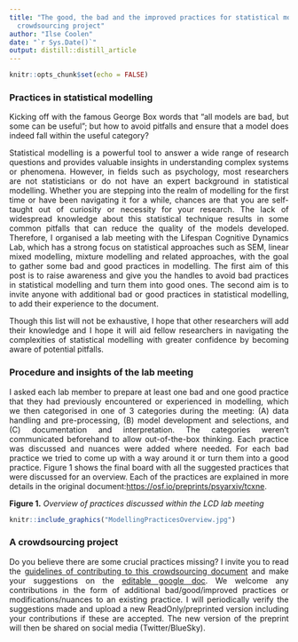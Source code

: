 ---
title: "The good, the bad and the improved practices for statistical modelling - A
  crowdsourcing project"
author: "Ilse Coolen"
date: "`r Sys.Date()`"
output: distill::distill_article
---

<style>
body {
text-align: justify}
</style>

```{r setup, include=FALSE}
knitr::opts_chunk$set(echo = FALSE)
```


### **Practices in statistical modelling**

Kicking off with the famous George Box words that “all models are bad, but some can be useful”; but how to avoid pitfalls and ensure that a model does indeed fall within the useful category? 

Statistical modelling is a powerful tool to answer a wide range of research questions and provides valuable insights in understanding complex systems or phenomena. However, in fields such as psychology, most researchers are not statisticians or do not have an expert background in statistical modelling. Whether you are stepping into the realm of modelling for the first time or have been navigating it for a while, chances are that you are self-taught out of curiosity or necessity for your research. The lack of widespread knowledge about this statistical technique results in some common pitfalls that can reduce the quality of the models developed.
Therefore, I organised a lab meeting with the Lifespan Cognitive Dynamics Lab, which has a strong focus on statistical approaches such as SEM, linear mixed modelling, mixture modelling and related approaches, with the goal to gather some bad and good practices in modelling. The first aim of this post is to raise awareness and give you the handles to avoid bad practices in statistical modelling and turn them into good ones. The second aim is to invite anyone with additional bad or good practices in statistical modelling, to add their experience to the document.

Though this list will not be exhaustive, I hope that other researchers will add their knowledge and I hope it will aid fellow researchers in navigating the complexities of statistical modelling with greater confidence by becoming aware of potential pitfalls.

### **Procedure and insights of the lab meeting**

I asked each lab member to prepare at least one bad and one good practice that they had previously encountered or experienced in modelling, which we then categorised in one of 3 categories during the meeting: (A) data handling and pre-processing, (B) model development and selections, and (C) documentation and interpretation. The categories weren’t communicated beforehand to allow out-of-the-box thinking. Each practice was discussed and nuances were added where needed. For each bad practice we tried to come up with a way around it or turn them into a good practice. Figure 1 shows the final board with all the suggested practices that were discussed for an overview. Each of the practices are explained in more details in the original document:[https://osf.io/preprints/psyarxiv/tcxne](https://osf.io/preprints/psyarxiv/tcxne).

**Figure 1.**
*Overview of practices discussed within the LCD lab meeting*
```{r, layout = "l-body-ouset", fig.width=3, echo=FALSE}
knitr::include_graphics("ModellingPracticesOverview.jpg")
```

### **A crowdsourcing project**

Do you believe there are some crucial practices missing? I invite you to read the [guidelines of contributing to this crowdsourcing document](https://docs.google.com/document/d/1HpyA5AF7ZFLabzNah6t8usYitNiXjyhe9TLlH38HLQk/edit?usp=sharing) and make your suggestions on the [editable google doc](https://docs.google.com/document/d/1Tf7amF9_V5m3j6T6nZWrCwRcqQMr_WRR/edit?usp=sharing&ouid=116958933419562495061&rtpof=true&sd=true).
We welcome any contributions in the form of additional bad/good/improved practices or modifications/nuances to an existing practice.
I will periodically verify the suggestions made and upload a new ReadOnly/preprinted version including your contributions if these are accepted. The new version of the preprint will then be shared on social media (Twitter/BlueSky).
